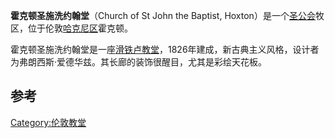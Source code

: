 {{Infobox church
| name             = 霍克顿圣约翰堂
| fullname         = St John the Baptist<br>with Christ Church, Hoxton
| image            = Hoxton holy trinity 1.jpg
| denomination     = [[英国圣公会|英国圣公会]]
| location         = 伦敦[[哈克尼区|哈克尼区]]霍克顿
| country          = 英国
| province         = 坎特伯雷
| diocese          = [[圣公会伦敦教区|圣公会伦敦教区]]
| parish           = 霍克顿[[施洗约翰|施洗约翰]]与基督教会<ref>[http://www.nationalarchives.gov.uk/a2a/records.aspx?cat=074-p91ctc&cid=0#0 www.nationalarchives.gov.uk]</ref>
| founded_date     = 1826
| founder          = The Haberdashers' Co.<ref>[http://www.achurchnearyou.com/parish.php?p=230107  www.haberdashers.co.uk]{{dead link|date=2018年5月 |bot=InternetArchiveBot |fix-attempted=yes }}</ref>
| architect        = 弗朗西斯·爱德华兹
| style            = [[新古典主义|新古典主义]]
| dedicated_date   = 1826
| patron           = Worshipful Company of Haberdashers
| website          = [http://www.stjohnshoxton.org.uk/ www.stjohnshoxton.org.uk]
}}
'''霍克顿圣施洗约翰堂'''（Church of St John the Baptist, Hoxton）是一个[[圣公会|圣公会]]牧区，位于伦敦[[哈克尼区|哈克尼区]]霍克顿。 

霍克顿圣施洗约翰堂是一座[[滑铁卢教堂|滑铁卢教堂]]，1826年建成，新古典主义风格，设计者为弗朗西斯·爱德华兹。其长廊的装饰很醒目，尤其是彩绘天花板。

==参考==
{{Reflist}}
{{coord |51|31|50|N|0|5|0|W|type:landmark_region:GB-HCK|display=title}}
[[Category:伦敦教堂|Category:伦敦教堂]]